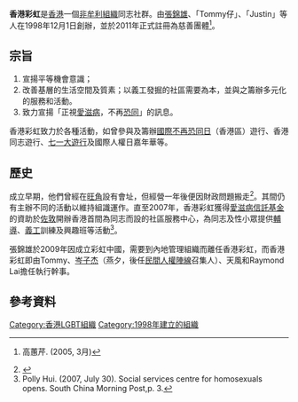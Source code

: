 {{香港政黨表
|中文名稱=香港彩虹
|英文名稱=Rainbow of Hong Kong
|黨徽文件名 = [[File:Rainbowhk.jpg|200px]]
|頭銜1=幹事
|姓名1=Tommy仔、天風、[[岑子杰|岑子杰]]、Raymond Lai
|創立=1998年12月1日
|象徵顏色=[[六色彩虹|六色彩虹]]
|總部=九龍彌敦道242號立信大廈7字樓D座
|網站= {{URL|http://www.rainbowhk.org}}
}}

'''香港彩虹'''是[[香港|香港]]一個[[非牟利組織|非牟利組織]]同志社群。由[[張錦雄|張錦雄]]、「Tommy仔」、「Justin」等人在1998年12月1日創辦，並於2011年正式註冊為慈善團體<ref>{{Cite web|title=彩虹戰士踏政治舞台　張錦雄|url=http://ubeat.com.cuhk.edu.hk/ubeat_past/050367/cheung.htm|accessdate=2019-06-27|work=大學線月刊|archive-date=2018-03-03|archive-url=https://web.archive.org/web/20180303124303/http://ubeat.com.cuhk.edu.hk/ubeat_past/050367/cheung.htm|dead-url=no}}高蕙芹. (2005, 3月)</ref>。

== 宗旨 ==
# 宣揚平等機會意識；
# 改善基層的生活空間及質素；以義工發掘的社區需要為本，並與之籌辦多元化的服務和活動。
# 致力宣揚「正視[[愛滋|愛滋病]]，不再[[恐同症|恐同]]」的訊息。

香港彩虹致力於各種活動，如曾參與及籌辦[[國際不再恐同日|國際不再恐同日]]（香港區）遊行、香港同志遊行、[[香港七一遊行|七一大遊行]]及國際人權日嘉年華等。

== 歷史 ==
成立早期，他們曾經在[[旺角|旺角]]設有會址，但經營一年後便因財政問題搬走<ref>{{Cite web |url=http://www.gaytz.com/Article/info_341.html |title=香港彩虹：同志，抗争，证存在 |access-date=2009-10-22 |archive-date=2016-03-04 |archive-url=https://web.archive.org/web/20160304121659/http://www.gaytz.com/Article/info_341.html |dead-url=no }}</ref>。其間仍有主辦不同的活動以維持組識運作。直至2007年，香港彩虹獲得[[愛滋病信託基金|愛滋病信託基金]]的資助於[[佐敦|佐敦]]開辦香港首間為同志而設的社區服務中心，為同志及性小眾提供[[輔導|輔導]]、[[義工|義工]]訓練及興趣班等活動<ref>Polly Hui. (2007, July 30). Social services centre for homosexuals opens. South China Morning Post,p. 3.</ref>。

張錦雄於2009年因成立彩虹中國，需要到內地管理組織而離任香港彩虹，而香港彩虹即由Tommy、[[岑子杰|岑子杰]]（燕夕，後任[[民間人權陣線|民間人權陣線]]召集人）、天風和Raymond Lai擔任執行幹事。

== 參考資料 ==
{{Reflist}}

{{Hk-org-stub}}

[[Category:香港LGBT組織|Category:香港LGBT組織]]
[[Category:1998年建立的組織|Category:1998年建立的組織]]